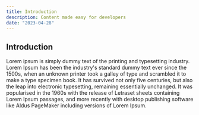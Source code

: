 ```yaml
---
title: Introduction
description: Content made easy for developers
date: "2023-04-28"
---
```


## Introduction

Lorem ipsum is simply dummy text of the printing and typesetting industry. Lorem Ipsum has been the industry's standard
dummy text ever since the 1500s, when an unknown printer took a galley of type and scrambled it to make a type specimen
book. It has survived not only five centuries, but also the leap into electronic typesetting, remaining essentially
unchanged. It was popularised in the 1960s with the release of Letraset sheets containing Lorem Ipsum passages, and more
recently with desktop publishing software like Aldus PageMaker including versions of Lorem Ipsum.
